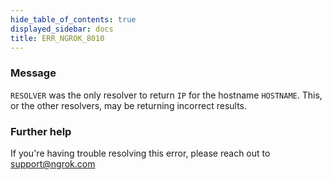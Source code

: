 ```yaml
---
hide_table_of_contents: true
displayed_sidebar: docs
title: ERR_NGROK_8010
---
```




### Message

`RESOLVER` was the only resolver to return `IP` for the hostname `HOSTNAME`. This, or the other resolvers, may be returning incorrect results.

<ErrorDetails error="err_ngrok_8010" />

### Further help

If you're having trouble resolving this error, please reach out to [support@ngrok.com](mailto:support@ngrok.com?subject=Help%20with%20ERR_NGROK_8010)
